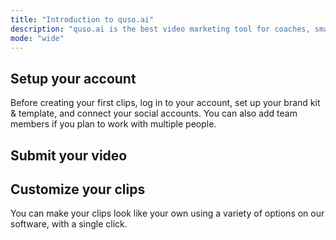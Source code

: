 ```yaml
---
title: "Introduction to quso.ai"
description: "quso.ai is the best video marketing tool for coaches, small businesses & soloprenuers that converts long videos into shorts, publishes & manages all social platforms with one click."
mode: "wide"
---
```


## Setup your account

Before creating your first clips, log in to your account, set up your brand kit & template, and connect your social accounts. You can also add team members if you plan to work with multiple people.

<CardGroup cols={3}>
  <Card title="Add Your Brand Kit & Template" icon="sparkles" href="brand-kit-templates.mdx">
    
  </Card>
  <Card title="Connect Social Accounts" icon="sparkles">
    
  </Card>
  <Card title="Invite Team Members" icon="sparkles">
    
  </Card>
</CardGroup>

## Submit your video

<CardGroup cols={3}>
  <Card title="Video Sources Supported " icon="sparkles">
    
  </Card>
  <Card title="Length & Language Support" icon="sparkles">
    
  </Card>
</CardGroup>

## Customize your clips

You can make your clips look like your own using a variety of options on our software, with a single click.

<CardGroup cols={3}>
  <Card title="Change Aspect Ratio" icon="sparkles">
    
  </Card>
  <Card title="Make Custom Clips" icon="sparkles">
    
  </Card>
  <Card title="Adjust Clip Timings" icon="sparkles">
    
  </Card>
  <Card title="Change Fonts & Styles" icon="sparkles">
    
  </Card>
</CardGroup>

## 